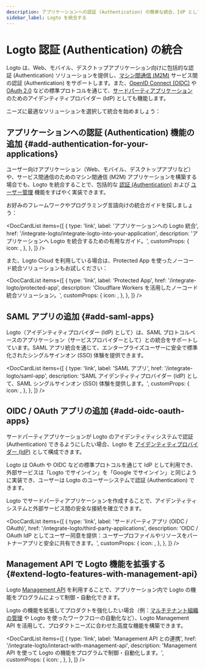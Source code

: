 ```yaml
---
description: アプリケーションへの認証 (Authentication) の簡単な統合、IdP として OAuth アプリの認可、認証 API の活用、すべてフェデレーテッドアイデンティティで実現。
sidebar_label: Logto を統合する
---
```



# Logto 認証 (Authentication) の統合

Logto は、Web、モバイル、デスクトップアプリケーション向けに包括的な認証 (Authentication) ソリューションを提供し、[マシン間通信 (M2M)](/quick-starts/m2m) サービス間の認証 (Authentication) をサポートします。また、[OpenID Connect (OIDC)](https://auth.wiki/openid-connect) や [OAuth 2.0](https://auth.wiki/oauth-2.0) などの標準プロトコルを通じて、[サードパーティアプリケーション](/integrate-logto/third-party-applications) のためのアイデンティティプロバイダー (IdP) としても機能します。

ニーズに最適なソリューションを選択して統合を始めましょう：

## アプリケーションへの認証 (Authentication) 機能の追加 \{#add-authentication-for-your-applications}

ユーザー向けアプリケーション（Web、モバイル、デスクトップアプリなど）や、サービス間通信のためのマシン間通信 (M2M) アプリケーションを構築する場合でも、Logto を統合することで、包括的な [認証 (Authentication)](/end-user-flows) および [ユーザー管理](/user-management) 機能をすばやく実装できます。

お好みのフレームワークやプログラミング言語向けの統合ガイドを探しましょう：

<DocCardList
  items={[
    {
      type: 'link',
      label: 'アプリケーションへの Logto 統合',
      href: '/integrate-logto/integrate-logto-into-your-application',
      description: 'アプリケーションへ Logto を統合するための有用なガイド。',
      customProps: {
        icon: <GuidesIcon />,
      },
    },
  ]}
/>

また、Logto Cloud を利用している場合は、Protected App を使ったノーコード統合ソリューションもお試しください：

<DocCardList
  items={[
    {
      type: 'link',
      label: 'Protected App',
      href: '/integrate-logto/protected-app',
      description: 'Cloudflare Workers を活用したノーコード統合ソリューション。',
      customProps: {
        icon: <ProtectedAppIcon />,
      },
    },
  ]}
/>

## SAML アプリの追加 \{#add-saml-apps}

Logto（アイデンティティプロバイダー (IdP) として）は、SAML プロトコルベースのアプリケーション（サービスプロバイダーとして）との統合をサポートしています。SAML アプリ統合を通じて、エンタープライズユーザーに安全で標準化されたシングルサインオン (SSO) 体験を提供できます。

<DocCardList
  items={[
    {
      type: 'link',
      label: 'SAML アプリ',
      href: '/integrate-logto/saml-app',
      description:
        'SAML アイデンティティプロバイダー (IdP) として、SAML シングルサインオン (SSO) 体験を提供します。',
      customProps: {
        icon: <IntegrateIcon width={20} height={20} />,
      },
    },
  ]}
/>

## OIDC / OAuth アプリの追加 \{#add-oidc-oauth-apps}

サードパーティアプリケーションが Logto のアイデンティティシステムで認証 (Authentication) できるようにしたい場合、Logto を [アイデンティティプロバイダー (IdP)](https://auth.wiki/identity-provider) として構成できます。

Logto は OAuth や OIDC などの標準プロトコルを通じて IdP として利用でき、外部サービスは「Logto でサインイン」を「Google でサインイン」と同じように実装でき、ユーザーは Logto のユーザーシステムで認証 (Authentication) できます。

Logto でサードパーティアプリケーションを作成することで、アイデンティティシステムと外部サービス間の安全な接続を確立できます。

<DocCardList
  items={[
    {
      type: 'link',
      label: 'サードパーティアプリ (OIDC / OAuth)',
      href: '/integrate-logto/third-party-applications',
      description:
        'OIDC / OAuth IdP としてユーザー同意を提供：ユーザープロファイルやリソースをパートナーアプリと安全に共有できます。',
      customProps: {
        icon: <IntegrateIcon width={20} height={20} />,
      },
    },
  ]}
/>

## Management API で Logto 機能を拡張する \{#extend-logto-features-with-management-api}

Logto [Management API](https://openapi.logto.io/) を利用することで、アプリケーション内で Logto の機能をプログラムによって制御・自動化できます。

Logto の機能を拡張してプロダクトを強化したい場合（例：[マルチテナント組織の管理](/organizations) や Logto を使ったワークフローの自動化など）、Logto Management API を活用して、プロダクトニーズに合わせた高度な機能を構築できます。

<DocCardList
  items={[
    {
      type: 'link',
      label: 'Management API との連携',
      href: '/integrate-logto/interact-with-management-api',
      description: 'Management API を使って Logto の機能をプログラムで制御・自動化します。',
      customProps: {
        icon: <CloudConnectionIcon />,
      },
    },
  ]}
/>
